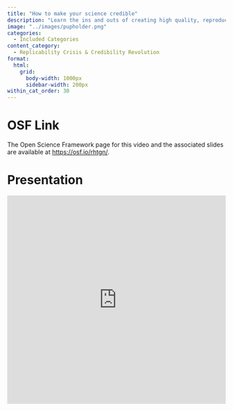 ```yaml
---
title: "How to make your science credible"
description: "Learn the ins and outs of creating high quality, reproducible, and open research project"
image: "../images/pupholder.png"
categories:
  - Included Categories
content_category:
  - Replicability Crisis & Credibility Revolution
format:
  html: 
    grid:
      body-width: 1000px
      sidebar-width: 200px
within_cat_order: 30
---
```


# OSF Link

The Open Science Framework page for this video and the associated slides are available at [https://osf.io/rhtgn/](https://osf.io/rhtgn/).


# Presentation

<iframe src="https://mfr.de-1.osf.io/render?url=https%3A%2F%2Fosf.io%2Fdownload%2F3ke8d%2F%3Fdirect%26mode%3Drender"
    width="100%"
    scrolling="yes"
    height="480px"
    marginheight="0"
    frameborder="0"
    allowfullscreen
    webkitallowfullscreen>

</iframe>
